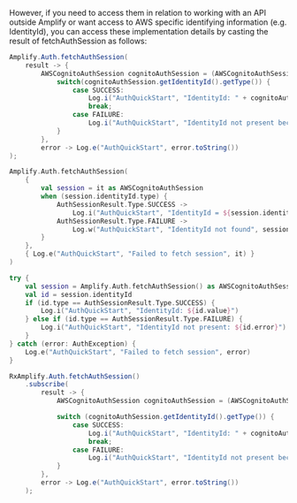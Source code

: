 However, if you need to access them in relation to working with an API outside Amplify or want access to AWS specific identifying information (e.g. IdentityId),
you can access these implementation details by casting the result of fetchAuthSession as follows:  

<BlockSwitcher>
<CodeBlock name="Java">

```java
Amplify.Auth.fetchAuthSession(
    result -> {
        AWSCognitoAuthSession cognitoAuthSession = (AWSCognitoAuthSession) result;
            switch(cognitoAuthSession.getIdentityId().getType()) {
                case SUCCESS:
                    Log.i("AuthQuickStart", "IdentityId: " + cognitoAuthSession.getIdentityId().getValue());
                    break;
                case FAILURE:
                    Log.i("AuthQuickStart", "IdentityId not present because: " + cognitoAuthSession.getIdentityId().getError().toString());
            }
        },
        error -> Log.e("AuthQuickStart", error.toString())
);
```

</CodeBlock>
<CodeBlock name="Kotlin - Callbacks">

```kotlin
Amplify.Auth.fetchAuthSession(
    {
        val session = it as AWSCognitoAuthSession
        when (session.identityId.type) {
            AuthSessionResult.Type.SUCCESS ->
                Log.i("AuthQuickStart", "IdentityId = ${session.identityId.value}")
            AuthSessionResult.Type.FAILURE ->
                Log.w("AuthQuickStart", "IdentityId not found", session.identityId.error)
        }
    },
    { Log.e("AuthQuickStart", "Failed to fetch session", it) }
)
```

</CodeBlock>
<CodeBlock name="Kotlin - Coroutines (Beta)">

```kotlin
try {
    val session = Amplify.Auth.fetchAuthSession() as AWSCognitoAuthSession
    val id = session.identityId
    if (id.type == AuthSessionResult.Type.SUCCESS) {
        Log.i("AuthQuickStart", "IdentityId: ${id.value}")
    } else if (id.type == AuthSessionResult.Type.FAILURE) {
        Log.i("AuthQuickStart", "IdentityId not present: ${id.error}")
    }
} catch (error: AuthException) {
    Log.e("AuthQuickStart", "Failed to fetch session", error)
}
```

</CodeBlock>
<CodeBlock name="RxJava">

```java
RxAmplify.Auth.fetchAuthSession()
    .subscribe(
        result -> {
            AWSCognitoAuthSession cognitoAuthSession = (AWSCognitoAuthSession) result;

            switch (cognitoAuthSession.getIdentityId().getType()) {
                case SUCCESS:
                    Log.i("AuthQuickStart", "IdentityId: " + cognitoAuthSession.getIdentityId().getValue());
                    break;
                case FAILURE:
                    Log.i("AuthQuickStart", "IdentityId not present because: " + cognitoAuthSession.getIdentityId().getError().toString());
            }
        },
        error -> Log.e("AuthQuickStart", error.toString())
    );
```

</CodeBlock>
</BlockSwitcher>
